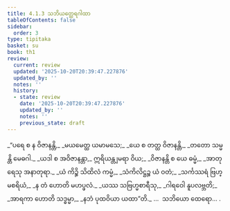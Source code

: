 ```yaml
---
title: 4.1.3 သဘိယတ္ထေရဂါထာ
tableOfContents: false
sidebar:
  order: 3
type: tipitaka
basket: su
book: th1
review:
  current: review
  updated: '2025-10-20T20:39:47.227876'
  updated_by: ''
  notes: ''
  history:
  - state: review
    date: '2025-10-20T20:39:47.227876'
    updated_by: ''
    notes: ''
    previous_state: draft
---
```



<DynamicBreadcrumb />


<ReviewStatus review={frontmatter.review} showDetails={true} />

<HypothesisAnnotation frontmatter={frontmatter} />

<Division number="275" book="th1" e="ch" v="19" p="269">

<Paragraph number="513" type="verses" book="th1">
_“ပရေ စ န ဝိဇာနန္တိ,_  
_မယမေတ္ထ ယမာမသေ;_  
_ယေ စ တတ္ထ ဝိဇာနန္တိ,_  
_တတော သမ္မန္တိ မေဓဂါ._  

</Paragraph>

</Division>
<Division number="276" book="th1" e="ch" v="19" p="269">

<Paragraph number="514" type="verses" book="th1">
_ယဒါ စ အဝိဇာနန္တာ,_  
ဣရိယန္တျမရာ ဝိယ;_  
_ဝိဇာနန္တိ စ ယေ ဓမ္မံ,_  
_အာတုရေသု အနာတုရာ._  

</Paragraph>

</Division>
<Division number="277" book="th1" e="ch" v="19" p="270">

<Paragraph number="515" type="verses" book="th1">
_ယံ ကိဉ္စိ သိထိလံ ကမ္မံ,_  
_သံကိလိဋ္ဌဉ္စ ယံ ဝတံ;_  
_သင်္ကဿရံ ဗြဟ္မစရိယံ,_  
_န တံ ဟောတိ မဟပ္ဖလံ._  

</Paragraph>

</Division>
<Division number="278" book="th1" e="ch" v="19" p="270">

<Paragraph number="516" type="verses" book="th1">
_ယဿ သဗြဟ္မစာရီသု,_  
_ဂါရဝေါ နူပလဗ္ဘတိ;_  
_အာရကာ ဟောတိ သဒ္ဓမ္မာ,_  
_နဘံ ပုထဝိယာ ယထာ”တိ._  


</Paragraph>
</Division>

<Paragraph number="517" type="center" book="th1">
…  သဘိယော ထေရော… .
</Paragraph>